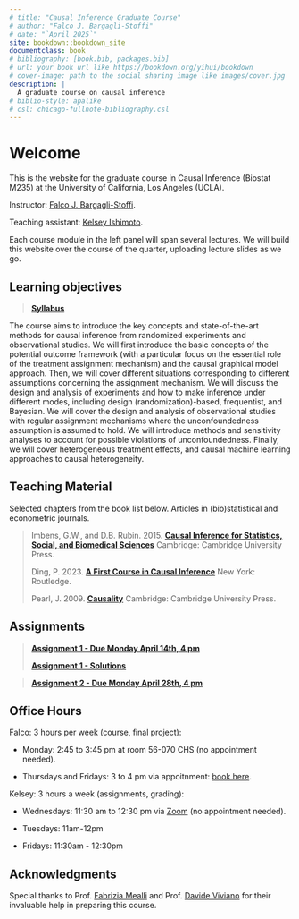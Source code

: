 ```yaml
--- 
# title: "Causal Inference Graduate Course"
# author: "Falco J. Bargagli-Stoffi"
# date: "`April 2025`"
site: bookdown::bookdown_site
documentclass: book
# bibliography: [book.bib, packages.bib]
# url: your book url like https://bookdown.org/yihui/bookdown
# cover-image: path to the social sharing image like images/cover.jpg
description: |
  A graduate course on causal inference
# biblio-style: apalike
# csl: chicago-fullnote-bibliography.csl
---
```


# Welcome {-}

This is the website for the graduate course in Causal Inference (Biostat M235) at the University of California, Los Angeles (UCLA).

Instructor: [Falco J. Bargagli-Stoffi](https://www.falcobargaglistoffi.com/).

Teaching assistant: [Kelsey Ishimoto](https://cch.ucla.edu/people/kelsey-ishimoto/).

Each course module in the left panel will span several lectures. We will build this website over the course of the quarter, uploading lecture slides as we go.

## Learning objectives {-}

> [**Syllabus**](https://drive.google.com/file/d/1ca24sjKu307y0hSZwuzfxLcQSA_OjiWl/view?usp=sharing)

The course aims to introduce the key concepts and state-of-the-art methods for causal inference from randomized experiments and observational studies. We will first introduce the basic concepts of the potential outcome framework (with a particular focus on the essential role of the treatment assignment mechanism) and the causal graphical model approach. Then, we will cover different situations corresponding to different assumptions concerning the assignment mechanism. We will discuss the design and analysis of experiments and how to make inference under different modes, including design (randomization)-based, frequentist, and Bayesian. We will cover the design and analysis of observational studies with regular assignment mechanisms where the unconfoundedness assumption is assumed to hold. We will introduce methods and sensitivity analyses to account for possible violations of unconfoundedness. Finally, we will cover heterogeneous treatment effects, and causal machine learning approaches to causal heterogeneity.

## Teaching Material {-}

Selected chapters from the book list below. Articles in (bio)statistical and econometric journals.

> Imbens, G.W., and D.B. Rubin. 2015. [**Causal Inference for Statistics, Social, and Biomedical Sciences**](https://www.cambridge.org/core/books/causal-inference-for-statistics-social-and-biomedical-sciences/71126BE90C58F1A431FE9B2DD07938AB) Cambridge: Cambridge University Press.
>
> Ding, P. 2023. [**A First Course in Causal Inference**](https://www.routledge.com/A-First-Course-in-Causal-Inference/Ding/p/book/9781032758626) New York: Routledge.
>
> Pearl, J. 2009. [**Causality**](https://www.cambridge.org/core/books/causality/B0046844FAE10CBF274D4ACBDAEB5F5B) Cambridge: Cambridge University Press.

## Assignments {-}

> [**Assignment 1 - Due Monday April 14th, 4 pm**](https://drive.google.com/file/d/12n_eWn3Rwt4GU8C84YOa5DPt_kScKdtJ/view?usp=sharing) 
>
> [**Assignment 1 - Solutions**](https://drive.google.com/file/d/1csBEyRnULIJItprxH-bSjl1A74oi6hLG/view?usp=sharing)

> [**Assignment 2 - Due Monday April 28th, 4 pm**](https://drive.google.com/file/d/1L6KE-XjtPoXhCJeF7ce1aZZ_59fI3wS_/view?usp=sharing) 


## Office Hours {-} 

Falco: 3 hours per week (course, final project):

- Monday: 2:45 to 3:45 pm at room 56-070 CHS (no appointment needed).

- Thursdays and Fridays: 3 to 4 pm via appoitnment: [book here](https://calendar.app.google/4z3TkVoczhYd5Xqz6).

Kelsey: 3 hours a week (assignments, grading):

- Wednesdays: 11:30 am to 12:30 pm via [Zoom](https://ucla.zoom.us/j/97560482102) (no appointment needed).

- Tuesdays: 11am-12pm
 
- Fridays: 11:30am - 12:30pm

## Acknowledgments {-}

Special thanks to Prof. [Fabrizia Mealli](https://sites.google.com/unifi.it/fabriziamealli) and Prof. [Davide Viviano](https://dviviano.github.io/) for their invaluable help in preparing this course.


